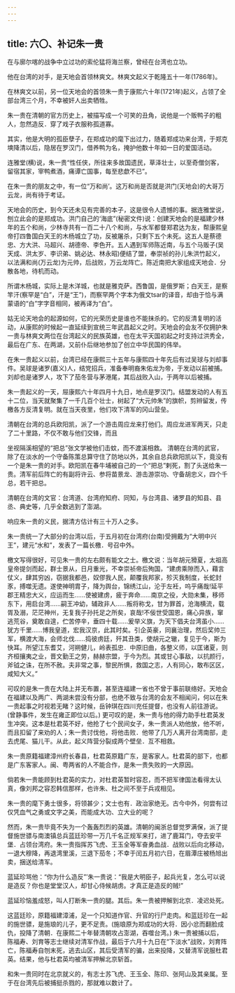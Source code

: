 ```yaml
---
---
---
```

title: 六〇、补记朱一贵
---



在与廓尔喀的战争中立过功的索伦猛将海兰察，曾经在台湾也立功。

他在台湾的对手，是天地会首领林爽文。林爽文起义于乾隆五十一年(1786年)。

在林爽文以前，另一位天地会的首领朱一贵于康熙六十年(1721年)起义，占领了全部台湾三个月，不幸被奸人出卖牺牲。

朱一贵在清朝的官方历史上，被描写成一个可笑的丑角，说他是一个贩鸭子的粗人，忽然造反．穿了戏子衣服称孤道寡。

其实，他是大明的孤臣孽子，在郑成功的麾下出过力，随着郑成功来台湾，于郑克塽降清以后，隐居在罗汉门，借养鸭为名，掩护他数十年如一日的爱国活动。

连雅堂(横)说，朱一贵“性任侠，所往来多故国遗民，草泽壮士，以至奇僧剑客，留宿其家，宰鸭煮酒，痛谭亡国事，每至悲歔不已”。

在朱一贵的朋友之中，有一位“万和尚’。这万和尚是否就是洪门(天地会)的大哥万云龙，尚有待于考证。

天地会的历史，到今天还未见有完善的本子，这是很令人遗憾的事。据连雅堂说，刨立此会的是郑成功。洪门自己的‘海底”(秘密文件)说：创建天地会的是福建少林年的五个和尚，少林寺共有一百二十八个和尚，与水军都督郑君达为友，帮康熙皇帝打四鲁国白天王的木杨城立了功，反被屠杀，只剩下五个未死。这五人是蔡德忠、方大洪、马超兴、胡德帝、李色开。五人遇到军师陈近南，与五个马贩子(吴天成、洪太岁、李识弟、姚必达、林永昭)便结了盟，奉崇祯的孙儿朱洪竹起义，以法满和尚(万云龙)为元帅，后战败，万云龙阵亡。陈近南把大家组成天地会．分散各地，待机而动。

所谓木杨城，实际上是木洋城，也就是雅克萨。西鲁国，是俄罗斯；白天王，是察竿汗(察罕是“白”，汗是“王”)，而察罕两个字本为俄文tsar的译音，却由于恰与满蒙语的“白”字字音相同，被再译为“白”。

姑无论天地会的起源如何，它的光荣历史是谁也不能抹杀的。它的反清复明的活动，从康熙的时候起一直延续到宣统三年武昌起义之时。天地会的会友不仅拥护朱一贵与林爽文两位在台湾起义的民族英雄，也在太平天国初起之时支持过洪秀全，最后在广东、在两湖，又前仆后继地参加了创立中华民国的伟举。

在朱一贵起义以前，台湾已经在康熙三十五年与康熙四十年先后有过吴球与刘却事件。吴球是诸罗(嘉义)人，结党招兵，准备奉明裔朱佑龙为帝，于发动以前被捕。刘却也是诸罗人，攻下了茄冬营与茅港尾，其后战败入山，于两年以后被捕。

朱一贵起义的一天，屉康熙六十年四月十九日，地点是罗汉门。结盟发动的人有五十二位，当天就聚集了一千几百个壮士，树起了“大元帅朱”的旗帜，剪辫留发，传檄各方反清复明。就在当天夜里，他们攻下清军的冈山营垒。

清朝在台湾的总兵欧阳凯，派了一个游击周应龙来打他们。周应龙进军两天，只走了二十里路，不仅不敢与他们交锋，而且

坐视隔溪相望的“把总”张文学被他们击蚊，而不渡溪相救。 清朝在台湾的武官，除了在淡水的一个守备陈策总算守住了防地以外，其余自总兵欧阳凯以下，竟没有一个是朱一贵的对手。欧阳凯在春牛埔被自己的一个“把总”剌死，割了头送给朱一贵。清军前后阵亡的有副将许云、参将苗景龙、游击游崇功、守备胡忠义，四个千总，若干把总。

清朝在台湾的文官：台湾道、台湾府知府、同知，与台湾县、诸罗县的知县、县丞、典史等，几乎全数逃到了澎湖。

响应朱一贵的义民，据清方估计有三十万人之多。

朱一贵统一了大部分的台湾以后，于五月初在台湾府(台南)受拥戴为“大明中兴王”，建元“水和”，发表了一篇长檄．号召中外。

檄文写得很好，可见朱一贵的左右颇有能文之士。檄文说：当年胡元猾夏，太祖高皇帝提剑而起，群士景从，日月重光，不幸崇祯帝后殉国，“建虏乘隙而入，藉言仗义，肆其穷凶，窃据我都邑，奴僇我人民，颠覆我邦家，殄灭我制度，长蛇封豕，搏噬无遗。遂使神明胄子，降为舆台，锦绣江山，沦于左衽，呜乎痛哉!延平郡王精忠大义，应运而生......使被建虏，疲于奔命......南京之役，大勋未集，移师东下，用启台湾......嗣王冲幼，辅政非人......叛将称戈，甘为罪首，沧海横流，载胥及溺，茫茫神州，无复我子孙托足之所矣，哀哉!不佞世受国恩，痛心异族，窜逃荒谷，奠敢自遑，伫苦停辛，垂四十载......爰举义旗，为天下倡夫台湾虽小......犹方千里......博我皇道，宏我汉京，此其时矣。引企英豪，同襄治理，然后奖帅三军，横渡大海，会师北伐......捣彼虏廷，歼其丑类，使胡元之辙，复见于今，斯为快耳。所望江东耆艾，河朔健儿，岭表孤忠．中原旧曲，各整义师，以匡诸夏，则齐桓攘夷之业，晋文勤王之劳，赫赫宗盟，于今为烈。其或甘心事敌，以抗颜行，斧钺之诛，在所不赦。夫非常之事，黎民所惧，救国之志，人有同心，敢布区区，咸知大义。”

可叹的是朱一贵在大陆上并无布置，甚至连福建一省也不曾于事前联络好。天地会在福建以及两广、两湖未尝没有分部，也绝不致与台湾的会友不相闻问，何以在朱一贵起事之时视若无睹？这时候，岳钟琪在四川充任提督，也没有人前往游说。(曾静事件，发生在雍正即位以后。) 更可叹的是，朱一贵与他的得力助手杜君英发生冲突。这本是杜君英不好，他抢了七个民间女子，朱一贵派人劝他放，他不听，而且扣留了来劝的人；朱一贵讨伐他，将他击败．他带了几万人离开台湾南部，走去虎尾、猫儿干。从此，起义阵营分裂成两个壁垒．互不相救。

朱一贵原籍福建漳州府长春县，杜君英原籍广东，是客家人。杜君英的部下，也都是广东客家人。闽、粤两省的人不能合作，是朱一贵失败的一大原因。

倘若朱一贵能顾到杜君英的实力，对杜君英暂时容忍，而不把军律国法看得太认真，像刘邦之容忍韩信那样，也许朱、杜之间不至于兵戎相见。

朱一贵的麾下勇士很多，将领甚少；文士也有．政治家绝无。古今中外，何尝有过仅凭血气之勇或文字之美，而能成大功、立大业的呢？

然而，朱一贵毕竟不失为一个轰轰烈烈的英雄。清朝的闽浙总督觉罗满保，派了提督施世骠与南澳镇总兵蓝廷珍带一万几千名正规军来打，进了鹿耳门，夺去安平堡．占领台湾府。朱一贵指挥苏飞虎、王玉全等军奋勇血战．战败以后向北移动，一退大穆降，再退湾里溪，三退下茄冬；不幸于闰五月初六日，在眉潭庄被杨旭出卖，捆送给清军。

蓝延珍骂他：“你为什么造反”’朱一贵说：“我是大明臣子，起兵光复，怎么可以说是造反？你也是堂堂汉人，却甘心侍候胡虏。才真正是造反的贼!”

蓝延珍恼羞成怒，叫人打断朱一贵的腿。其后。朱一贵被押解到北京．凌迟处死。

这蓝廷珍，原籍福建漳浦，足一个只知道作官、升官的行尸走肉。和蓝廷珍在一起的施世骠，是施琅的儿子，更不足责。(施琅原为郑成功的大将．因小忿而翻脸成仇，投降了清朝．在康熙二十年替清朝攻占澎湖，吞噬台湾。) 朱一贵被捕以后，陈福寿、刘育等志士继续对清军作战，最后于六月十九日在“下淡水”战败，刘育阵亡，陈福寿自刎末死，逃去山区，其后受清军的骗，出来投降，又替清军说服杜君英。结果，他与杜君英均被清军押解北京斩首。

和朱一贵同时在北京就义的，有志士苏飞虎、王玉全、陈印、张阿山及其亲属。至于在台湾先后被捕挺杀戮的，那就难以数计了。